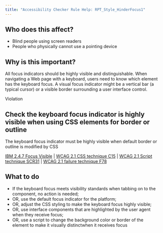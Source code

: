 ```yaml
---
title: "Accessibility Checker Rule Help: RPT_Style_HinderFocus1"
---
```


<div className="toolHelp">
<Row>
<Column colLg={5} colMd={3} colSm={4} className="toolLeft">

## Who does this affect?

 * Blind people using screen readers
 * People who physically cannot use a pointing device

## Why is this important?

All focus indicators should be highly visible and distinguishable. When navigating a Web page with a keyboard, users need to know which element has the keyboard focus. A visual focus indicator might be a vertical bar (a typical cursor) or a visible border surrounding a user interface control.

</Column>
<Column colLg={11} colMd={5} colSm={4} className="toolMain">

<div className="level-violation">
Violation
</div>

## Check the keyboard focus indicator is highly visible when using CSS elements for border or outline
The keyboard focus indicator must be highly visible when default border or outline is modified by CSS

[IBM 2.4.7 Focus Visible](http://www.ibm.com/able/guidelines/ci162/focus_visible.html) | [WCAG 2.1 CSS technique C15](https://www.w3.org/WAI/WCAG21/Techniques/css/C15) | [WCAG 2.1 Script technique SCR31](https://www.w3.org/WAI/WCAG21/Techniques/client-side-script/SCR31) | [WCAG 2.1 failure technique F78](https://www.w3.org/WAI/WCAG21/Techniques/failures/F78)

<div id="elementLocation">
</div>

## What to do

 * If the keyboard focus meets visibility standards when tabbing on to the component, no action is needed;
 * OR, use the default focus indicator for the platform;
 * OR, adjust the CSS styling to make the keyboard focus highly visible;
 * OR, use interface components that are highlighted by the user agent when they receive focus;
 * OR, use a script to change the background color or border of the element to make it visually distinctwhen it receives focus


</Column>
</Row>
</div>



